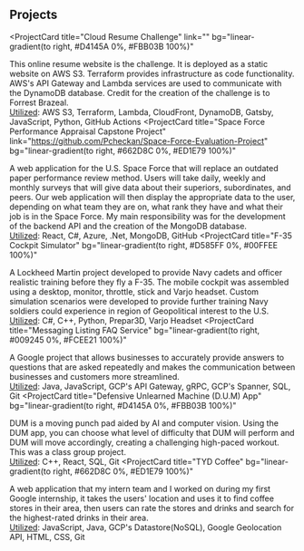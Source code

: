 ## Projects

<ProjectCard
  title="Cloud Resume Challenge"
  link=""
  bg="linear-gradient(to right, #D4145A 0%, #FBB03B 100%)"
>
  This online resume website is the challenge. It is deployed as a static
  website on AWS S3. Terraform provides infrastructure as code functionality.
  AWS's API Gateway and Lambda services are used to communicate with the
  DynamoDB database. Credit for the creation of the challenge is to Forrest
  Brazeal.\
  <u>Utilized</u>: AWS S3, Terraform, Lambda, CloudFront, DynamoDB, Gatsby, JavaScript,
  Python, GitHub Actions
</ProjectCard>
<ProjectCard
  title="Space Force Performance Appraisal Capstone Project"
  link="https://github.com/Pcheckan/Space-Force-Evaluation-Project"
  bg="linear-gradient(to right, #662D8C 0%, #ED1E79 100%)"
>
  A web application for the U.S. Space Force that will replace an outdated paper
  performance review method. Users will take daily, weekly and monthly surveys
  that will give data about their superiors, subordinates, and peers. Our web
  application will then display the appropriate data to the user, depending on
  what team they are on, what rank they have and what their job is in the Space
  Force. My main responsibility was for the development of the backend API and
  the creation of the MongoDB database.\
  <u>Utilized</u>: React, C#, Azure, .Net, MongoDB, GitHub
</ProjectCard>
<ProjectCard
  title="F-35 Cockpit Simulator"
  bg="linear-gradient(to right, #D585FF 0%, #00FFEE 100%)"
>
  A Lockheed Martin project developed to provide Navy cadets and officer
  realistic training before they fly a F-35. The mobile cockpit was assembled
  using a desktop, monitor, throttle, stick and Varjo headset. Custom simulation
  scenarios were developed to provide further training Navy soldiers could
  experience in region of Geopolitical interest to the U.S.\
  <u>Utilized</u>: C#, C++, Python, Prepar3D, Varjo Headset
</ProjectCard>
<ProjectCard
  title="Messaging Listing FAQ Service"
  bg="linear-gradient(to right, #009245 0%, #FCEE21 100%)"
>
  A Google project that allows businesses to accurately provide answers to
  questions that are asked repeatedly and makes the communication between
  businesses and customers more streamlined.\
  <u>Utilized</u>: Java, JavaScript, GCP's API Gateway, gRPC, GCP's Spanner, SQL,
  Git
</ProjectCard>
<ProjectCard
  title="Defensive Unlearned Machine (D.U.M) App"
  bg="linear-gradient(to right, #D4145A 0%, #FBB03B 100%)"
>
  DUM is a moving punch pad aided by AI and computer vision. Using the DUM app,
  you can choose what level of difficulty that DUM will perform and DUM will
  move accordingly, creating a challenging high-paced workout. This was a class
  group project.\
  <u>Utilized</u>: C++, React, SQL, Git
</ProjectCard>
<ProjectCard
  title="TYD Coffee"
  bg="linear-gradient(to right, #662D8C 0%, #ED1E79 100%)"
>
  A web application that my intern team and I worked on during my first Google
  internship, it takes the users' location and uses it to find coffee stores in
  their area, then users can rate the stores and drinks and search for the
  highest-rated drinks in their area.\
  <u>Utilized</u>: JavaScript, Java, GCP's Datastore(NoSQL), Google Geolocation API,
  HTML, CSS, Git
</ProjectCard>
